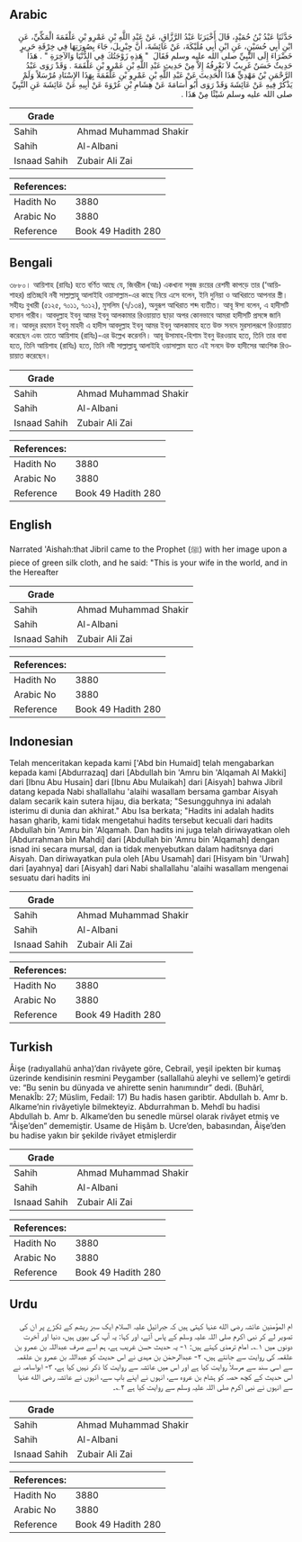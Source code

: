 ## Arabic


<div dir="rtl" lang="ar" style={{fontSize:'larger',backgroundColor:'#f8f9fa',padding:20}}>
حَدَّثَنَا عَبْدُ بْنُ حُمَيْدٍ، قَالَ أَخْبَرَنَا عَبْدُ الرَّزَّاقِ، عَنْ عَبْدِ اللَّهِ بْنِ عَمْرِو بْنِ عَلْقَمَةَ الْمَكِّيِّ، عَنِ ابْنِ أَبِي حُسَيْنٍ، عَنِ ابْنِ أَبِي مُلَيْكَةَ، عَنْ عَائِشَةَ، أَنَّ جِبْرِيلَ، جَاءَ بِصُورَتِهَا فِي خِرْقَةِ حَرِيرٍ خَضْرَاءَ إِلَى النَّبِيِّ صلى الله عليه وسلم فَقَالَ ‏ "‏ هَذِهِ زَوْجَتُكَ فِي الدُّنْيَا وَالآخِرَةِ ‏"‏ ‏.‏ هَذَا حَدِيثٌ حَسَنٌ غَرِيبٌ لاَ نَعْرِفُهُ إِلاَّ مِنْ حَدِيثِ عَبْدِ اللَّهِ بْنِ عَمْرِو بْنِ عَلْقَمَةَ ‏.‏ وَقَدْ رَوَى عَبْدُ الرَّحْمَنِ بْنُ مَهْدِيٍّ هَذَا الْحَدِيثَ عَنْ عَبْدِ اللَّهِ بْنِ عَمْرِو بْنِ عَلْقَمَةَ بِهَذَا الإِسْنَادِ مُرْسَلاً وَلَمْ يَذْكُرْ فِيهِ عَنْ عَائِشَةَ وَقَدْ رَوَى أَبُو أُسَامَةَ عَنْ هِشَامِ بْنِ عُرْوَةَ عَنْ أَبِيهِ عَنْ عَائِشَةَ عَنِ النَّبِيِّ صلى الله عليه وسلم شَيْئًا مِنْ هَذَا ‏.‏
</div>
<div style={{backgroundColor:'#f8f9fa',padding:20, marginBottom: 10}}><table> <thead> <tr> <th>Grade</th> <th></th> </tr> </thead> <tbody> <tr><td>Sahih</td><td>Ahmad Muhammad Shakir</td></tr><tr><td>Sahih</td><td>Al-Albani</td></tr><tr><td>Isnaad Sahih</td><td>Zubair Ali Zai</td></tr></tbody></table><table> <thead> <tr> <th>References:</th> <th></th> </tr> </thead> <tbody><tr><td>Hadith No</td><td>3880</td></tr><tr><td>Arabic No</td><td>3880</td></tr><tr><td>Reference</td><td>Book 49 Hadith 280</td></tr></tbody></table></div>

## Bengali


<div dir="ltr" lang="bn" style={{fontSize:'larger',backgroundColor:'#f8f9fa',padding:20}}>
৩৮৮০। আয়িশাহ (রাযিঃ) হতে বর্ণিত আছে যে, জিবরীল (আঃ) একখানা সবুজ রংয়ের রেশমী কাপড়ে তার (‘আয়িশাহর) প্রতিচ্ছবি নবী সাল্লাল্লাহু আলাইহি ওয়াসাল্লাম-এর কাছে নিয়ে এসে বলেন, ইনি দুনিয়া ও আখিরাতে আপনার স্ত্রী। সহীহঃ বুখারী (৫১২৫, ৭০১১, ৭০১২), মুসলিম (৭/১৩৪), অনুরূপ আখিরাত শব্দ ব্যতীত। আবূ ঈসা বলেন, এ হাদীসটি হাসান গারীব। আবদুল্লাহ ইবনু আমর ইবনু আলকামার রিওয়ায়াত ছাড়া অপর কোনভাবে আমরা হাদীসটি প্রসঙ্গে জানি না। আবদুর রহমান ইবনু মাহদী এ হাদীস আবদুল্লাহ ইবনু আমর ইবনু আলকামাহ হতে উক্ত সনদে মুরসালরূপে রিওয়ায়াত করেছেন এবং তাতে আয়িশাহ (রাযিঃ)-এর উল্লেখ করেননি। আবূ উসামাহ-হিশাম ইবনু উরওয়াহ হতে, তিনি তার বাবা হতে, তিনি আয়িশাহ (রাযিঃ) হতে, তিনি নবী সাল্লাল্লাহু আলাইহি ওয়াসাল্লাম হতে এই সনদে উক্ত হাদীসের আংশিক রিওয়ায়াত করেছেন।
</div>
<div style={{backgroundColor:'#f8f9fa',padding:20, marginBottom: 10}}><table> <thead> <tr> <th>Grade</th> <th></th> </tr> </thead> <tbody> <tr><td>Sahih</td><td>Ahmad Muhammad Shakir</td></tr><tr><td>Sahih</td><td>Al-Albani</td></tr><tr><td>Isnaad Sahih</td><td>Zubair Ali Zai</td></tr></tbody></table><table> <thead> <tr> <th>References:</th> <th></th> </tr> </thead> <tbody><tr><td>Hadith No</td><td>3880</td></tr><tr><td>Arabic No</td><td>3880</td></tr><tr><td>Reference</td><td>Book 49 Hadith 280</td></tr></tbody></table></div>

## English


<div dir="ltr" lang="en" style={{fontSize:'larger',backgroundColor:'#f8f9fa',padding:20}}>
Narrated 'Aishah:that Jibril came to the Prophet (ﷺ) with her image upon a piece of green silk cloth, and he said: "This is your wife in the world, and in the Hereafter
</div>
<div style={{backgroundColor:'#f8f9fa',padding:20, marginBottom: 10}}><table> <thead> <tr> <th>Grade</th> <th></th> </tr> </thead> <tbody> <tr><td>Sahih</td><td>Ahmad Muhammad Shakir</td></tr><tr><td>Sahih</td><td>Al-Albani</td></tr><tr><td>Isnaad Sahih</td><td>Zubair Ali Zai</td></tr></tbody></table><table> <thead> <tr> <th>References:</th> <th></th> </tr> </thead> <tbody><tr><td>Hadith No</td><td>3880</td></tr><tr><td>Arabic No</td><td>3880</td></tr><tr><td>Reference</td><td>Book 49 Hadith 280</td></tr></tbody></table></div>

## Indonesian


<div dir="ltr" lang="id" style={{fontSize:'larger',backgroundColor:'#f8f9fa',padding:20}}>
Telah menceritakan kepada kami ['Abd bin Humaid] telah mengabarkan kepada kami [Abdurrazaq] dari [Abdullah bin 'Amru bin 'Alqamah Al Makki] dari [Ibnu Abu Husain] dari [Ibnu Abu Mulaikah] dari [Aisyah] bahwa Jibril datang kepada Nabi shallallahu 'alaihi wasallam bersama gambar Aisyah dalam secarik kain sutera hijau, dia berkata; "Sesungguhnya ini adalah isterimu di dunia dan akhirat." Abu Isa berkata; "Hadits ini adalah hadits hasan gharib, kami tidak mengetahui hadits tersebut kecuali dari hadits Abdullah bin 'Amru bin 'Alqamah. Dan hadits ini juga telah diriwayatkan oleh [Abdurrahman bin Mahdi] dari [Abdullah bin 'Amru bin 'Alqamah] dengan isnad ini secara mursal, dan ia tidak menyebutkan dalam haditsnya dari Aisyah. Dan diriwayatkan pula oleh [Abu Usamah] dari [Hisyam bin 'Urwah] dari [ayahnya] dari [Aisyah] dari Nabi shallallahu 'alaihi wasallam mengenai sesuatu dari hadits ini
</div>
<div style={{backgroundColor:'#f8f9fa',padding:20, marginBottom: 10}}><table> <thead> <tr> <th>Grade</th> <th></th> </tr> </thead> <tbody> <tr><td>Sahih</td><td>Ahmad Muhammad Shakir</td></tr><tr><td>Sahih</td><td>Al-Albani</td></tr><tr><td>Isnaad Sahih</td><td>Zubair Ali Zai</td></tr></tbody></table><table> <thead> <tr> <th>References:</th> <th></th> </tr> </thead> <tbody><tr><td>Hadith No</td><td>3880</td></tr><tr><td>Arabic No</td><td>3880</td></tr><tr><td>Reference</td><td>Book 49 Hadith 280</td></tr></tbody></table></div>

## Turkish


<div dir="ltr" lang="tr" style={{fontSize:'larger',backgroundColor:'#f8f9fa',padding:20}}>
Âişe (radıyallahü anha)’dan rivâyete göre, Cebrail, yeşil ipekten bir kumaş üzerinde kendisinin resmini Peygamber (sallallahü aleyhi ve sellem)’e getirdi ve: “Bu senin bu dünyada ve ahirette senin hanımındır” dedi. (Buhârî, MenakÎb: 27; Müslim, Fedail: 17) Bu hadis hasen garibtir. Abdullah b. Amr b. Alkame’nin rivâyetiyle bilmekteyiz. Abdurrahman b. Mehdî bu hadisi Abdullah b. Amr b. Alkame’den bu senedle mürsel olarak rivâyet etmiş ve “Âişe’den” dememiştir. Usame de Hişâm b. Ucre’den, babasından, Âişe’den bu hadise yakın bir şekilde rivâyet etmişlerdir
</div>
<div style={{backgroundColor:'#f8f9fa',padding:20, marginBottom: 10}}><table> <thead> <tr> <th>Grade</th> <th></th> </tr> </thead> <tbody> <tr><td>Sahih</td><td>Ahmad Muhammad Shakir</td></tr><tr><td>Sahih</td><td>Al-Albani</td></tr><tr><td>Isnaad Sahih</td><td>Zubair Ali Zai</td></tr></tbody></table><table> <thead> <tr> <th>References:</th> <th></th> </tr> </thead> <tbody><tr><td>Hadith No</td><td>3880</td></tr><tr><td>Arabic No</td><td>3880</td></tr><tr><td>Reference</td><td>Book 49 Hadith 280</td></tr></tbody></table></div>

## Urdu


<div dir="rtl" lang="ur" style={{fontSize:'larger',backgroundColor:'#f8f9fa',padding:20}}>
ام المؤمنین عائشہ رضی الله عنہا کہتی ہیں کہ جبرائیل علیہ السلام ایک سبز ریشم کے ٹکڑے پر ان کی تصویر لے کر نبی اکرم صلی اللہ علیہ وسلم کے پاس آئے، اور کہا: یہ آپ کی بیوی ہیں، دنیا اور آخرت دونوں میں ۱؎۔ امام ترمذی کہتے ہیں: ۱- یہ حدیث حسن غریب ہے، ہم اسے صرف عبداللہ بن عمرو بن علقمہ کی روایت سے جانتے ہیں، ۲- عبدالرحمٰن بن مہدی نے اس حدیث کو عبداللہ بن عمرو بن علقمہ سے اسی سند سے مرسلاً روایت کیا ہے اور اس میں عائشہ سے روایت کا ذکر نہیں کیا ہے، ۳- ابواسامہ نے اس حدیث کے کچھ حصہ کو ہشام بن عروہ سے، انہوں نے اپنے باپ سے، انہوں نے عائشہ رضی الله عنہا سے انہوں نے نبی اکرم صلی اللہ علیہ وسلم سے روایت کیا ہے ۲؎۔
</div>
<div style={{backgroundColor:'#f8f9fa',padding:20, marginBottom: 10}}><table> <thead> <tr> <th>Grade</th> <th></th> </tr> </thead> <tbody> <tr><td>Sahih</td><td>Ahmad Muhammad Shakir</td></tr><tr><td>Sahih</td><td>Al-Albani</td></tr><tr><td>Isnaad Sahih</td><td>Zubair Ali Zai</td></tr></tbody></table><table> <thead> <tr> <th>References:</th> <th></th> </tr> </thead> <tbody><tr><td>Hadith No</td><td>3880</td></tr><tr><td>Arabic No</td><td>3880</td></tr><tr><td>Reference</td><td>Book 49 Hadith 280</td></tr></tbody></table></div>